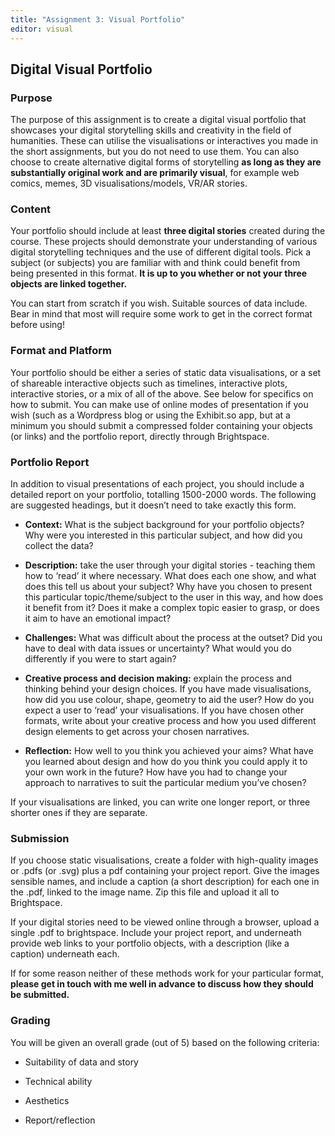 ```yaml
---
title: "Assignment 3: Visual Portfolio"
editor: visual
---
```


## Digital Visual Portfolio

### Purpose

The purpose of this assignment is to create a digital visual portfolio that showcases your digital storytelling skills and creativity in the field of humanities. These can utilise the visualisations or interactives you made in the short assignments, but you do not need to use them. You can also choose to create alternative digital forms of storytelling **as long as they are substantially original work and are primarily visual**, for example web comics, memes, 3D visualisations/models, VR/AR stories.

### Content

Your portfolio should include at least **three digital stories** created during the course. These projects should demonstrate your understanding of various digital storytelling techniques and the use of different digital tools. Pick a subject (or subjects) you are familiar with and think could benefit from being presented in this format. **It is up to you whether or not your three objects are linked together.**

You can start from scratch if you wish. Suitable sources of data include. Bear in mind that most will require some work to get in the correct format before using!

### Format and Platform

Your portfolio should be either a series of static data visualisations, or a set of shareable interactive objects such as timelines, interactive plots, interactive stories, or a mix of all of the above. See below for specifics on how to submit. You can make use of online modes of presentation if you wish (such as a Wordpress blog or using the Exhibit.so app, but at a minimum you should submit a compressed folder containing your objects (or links) and the portfolio report, directly through Brightspace.

### Portfolio Report

In addition to visual presentations of each project, you should include a detailed report on your portfolio, totalling 1500-2000 words. The following are suggested headings, but it doesn't need to take exactly this form.

-   **Context:** What is the subject background for your portfolio objects? Why were you interested in this particular subject, and how did you collect the data?

-   **Description:** take the user through your digital stories - teaching them how to 'read' it where necessary. What does each one show, and what does this tell us about your subject? Why have you chosen to present this particular topic/theme/subject to the user in this way, and how does it benefit from it? Does it make a complex topic easier to grasp, or does it aim to have an emotional impact?

-   **Challenges:** What was difficult about the process at the outset? Did you have to deal with data issues or uncertainty? What would you do differently if you were to start again?

-   **Creative process and decision making:** explain the process and thinking behind your design choices. If you have made visualisations, how did you use colour, shape, geometry to aid the user? How do you expect a user to 'read' your visualisations. If you have chosen other formats, write about your creative process and how you used different design elements to get across your chosen narratives.

-   **Reflection:** How well to you think you achieved your aims? What have you learned about design and how do you think you could apply it to your own work in the future? How have you had to change your approach to narratives to suit the particular medium you've chosen?

If your visualisations are linked, you can write one longer report, or three shorter ones if they are separate.

### Submission

If you choose static visualisations, create a folder with high-quality images or .pdfs (or .svg) plus a pdf containing your project report. Give the images sensible names, and include a caption (a short description) for each one in the .pdf, linked to the image name. Zip this file and upload it all to Brightspace.

If your digital stories need to be viewed online through a browser, upload a single .pdf to brightspace. Include your project report, and underneath provide web links to your portfolio objects, with a description (like a caption) underneath each.

If for some reason neither of these methods work for your particular format, **please get in touch with me well in advance to discuss how they should be submitted.**

### Grading

You will be given an overall grade (out of 5) based on the following criteria:

-   Suitability of data and story

-   Technical ability

-   Aesthetics

-   Report/reflection
